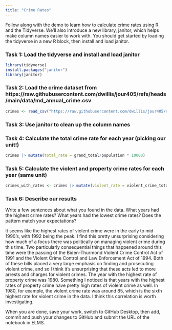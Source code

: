 ```yaml
---
title: "Crime Rates"
---
```


Follow along with the demo to learn how to calculate crime rates using R and the Tidyverse. We'll also introduce a new library, janitor, which helps make column names easier to work with. You should get started by loading the tidyverse in a new R block, then install and load janitor.

### Task 1: Load the tidyverse and install and load janitor

```r
library(tidyverse)
install.packages("janitor")
library(janitor)
```



### Task 2: Load the crime dataset from https://raw.githubusercontent.com/dwillis/jour405/refs/heads/main/data/md_annual_crime.csv

```r
crimes <- read_csv("https://raw.githubusercontent.com/dwillis/jour405/refs/heads/main/data/md_annual_crime.csv") |> clean_names()
```


### Task 3: Use janitor to clean up the column names



### Task 4: Calculate the total crime rate for each year (picking our unit!)

```r
crimes |> mutate(total_rate = grand_total/population * 10000)
```



### Task 5: Calculate the violent and property crime rates for each year (same unit)

```r
crimes_with_rates <- crimes |> mutate(violent_rate = violent_crime_total/population * 10000, property_rate = property_crime_total/population * 10000)
```



### Task 6: Describe our results

Write a few sentences about what you found in the data. What years had the highest crime rates? What years had the lowest crime rates? Does the pattern match your expectations?

It seems like the highest rates of violent crime were in the early to mid 1990's, with 1992 being the peak. I find this pretty unsurprising considering how much of a focus there was politically on managing violent crime during this time. Two particularly consequential things that happened around this time were the passing of the Biden-Thurmond Violent Crime Control Act of 1991 and the Violent Crime Control and Law Enforcement Act of 1994. Both of these bills placed a very large emphasis on finding and prosecuting violent crime, and so I think it's unsurprising that these acts led to more arrests and charges for violent crimes. The year with the highest rate of property crime was 1980. Something I noticed is that years with the highest rates of property crime have pretty high rates of violent crime as well. In 1980, for example, the violent crime rate was around 85, which is the sixth highest rate for violent crime in the data. I think this correlation is worth investigating.


When you are done, save your work, switch to GitHub Desktop, then add, commit and push your changes to GitHub and submit the URL of the notebook in ELMS.


